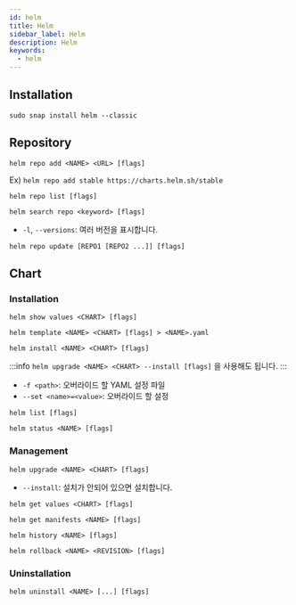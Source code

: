 ```yaml
---
id: helm
title: Helm
sidebar_label: Helm
description: Helm
keywords:
  - helm
---
```


## Installation

```shell
sudo snap install helm --classic
```

## Repository

```shell
helm repo add <NAME> <URL> [flags]
```

Ex) `helm repo add stable https://charts.helm.sh/stable`

```shell
helm repo list [flags]
```

```shell
helm search repo <keyword> [flags]
```

- `-l`, `--versions`: 여러 버전을 표시합니다.

```shell
helm repo update [REPO1 [REPO2 ...]] [flags]
```

## Chart

### Installation

```shell
helm show values <CHART> [flags]
```

```shell
helm template <NAME> <CHART> [flags] > <NAME>.yaml
```

```shell
helm install <NAME> <CHART> [flags]
```

:::info
`helm upgrade <NAME> <CHART> --install [flags]` 을 사용해도 됩니다.
:::

- `-f <path>`: 오버라이드 할 YAML 설정 파일
- `--set <name>=<value>`: 오버라이드 할 설정

```shell
helm list [flags]
```

```shell
helm status <NAME> [flags]
```

### Management

```shell
helm upgrade <NAME> <CHART> [flags]
```

- `--install`: 설치가 안되어 있으면 설치합니다.

```shell
helm get values <CHART> [flags]
```

```shell
helm get manifests <NAME> [flags]
```

```shell
helm history <NAME> [flags]
```

```shell
helm rollback <NAME> <REVISION> [flags]
```

### Uninstallation

```shell
helm uninstall <NAME> [...] [flags]
```
